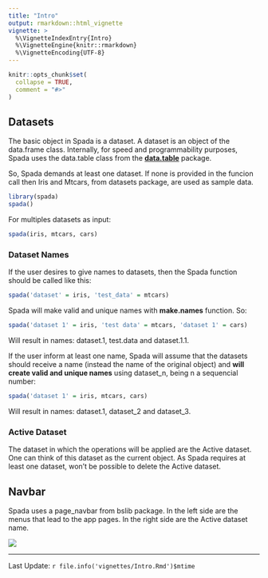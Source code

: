 ---
title: "Intro"
output: rmarkdown::html_vignette
vignette: >
  %\VignetteIndexEntry{Intro}
  %\VignetteEngine{knitr::rmarkdown}
  %\VignetteEncoding{UTF-8}
---

```{r, include = FALSE}
knitr::opts_chunk$set(
  collapse = TRUE,
  comment = "#>"
)
```

## Datasets

The basic object in Spada is a dataset. A dataset is an object of the data.frame class. Internally, for speed and programmability purposes, Spada uses the data.table class from the [**data.table**](https://rdatatable.gitlab.io/data.table/) package.

So, Spada demands at least one dataset. If none is provided in the funcion call then Iris and Mtcars, from datasets package, are used as sample data.

```{r, eval = FALSE}
library(spada)
spada()
```

For multiples datasets as input:

```{r, eval = FALSE}
spada(iris, mtcars, cars)
```

### Dataset Names

If the user desires to give names to datasets, then the Spada function should be called like this:

```{r, eval = FALSE}
spada('dataset' = iris, 'test_data' = mtcars)
```

Spada will make valid and unique names with **make.names** function. So:

```{r, eval = FALSE}
spada('dataset 1' = iris, 'test data' = mtcars, 'dataset 1' = cars)
```

Will result in names: dataset.1, test.data and dataset.1.1.

If the user inform at least one name, Spada will assume that the datasets should receive a name (instead the name of the original object) and **will create valid and unique names** using dataset_n, being n a sequencial number:

```{r, eval = FALSE}
spada('dataset 1' = iris, mtcars, cars)
```

Will result in names: dataset.1, dataset_2 and dataset_3.

### Active Dataset

The dataset in which the operations will be applied are the Active dataset. One can think of this dataset as the current object. As Spada requires at least one dataset, won't be possible to delete the Active dataset.

## Navbar

Spada uses a page_navbar from bslib package. In the left side are the menus that lead to the app pages. In the right side are the Active dataset name.

![](images/navbar_active_dataset.PNG)

------------------------------------------------------------------------

Last Update: `r file.info('vignettes/Intro.Rmd')$mtime`

